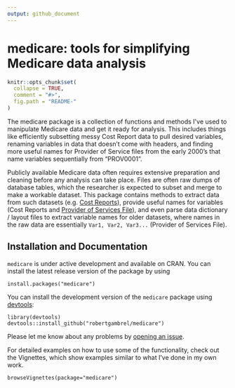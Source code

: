 ```yaml
---
output: github_document
---
```

  
medicare: tools for simplifying Medicare data analysis
====================
  
<!-- README.md is generated from README.Rmd. Please edit that file -->
  
```r
knitr::opts_chunk$set(
  collapse = TRUE,
  comment = "#>",
  fig.path = "README-"
)
```

The medicare package is a collection of functions and methods I\'ve used to 
manipulate Medicare data and get it ready for analysis. This includes things 
like efficiently subsetting messy Cost Report data to pull desired variables, 
renaming variables in data that doesn't come with headers, and finding more
useful names for Provider of Service files from the early 2000's that name
variables sequentially from "PROV0001".

Publicly available Medicare data often requires extensive preparation and
cleaning before any analysis can take place. Files are often raw dumps of
database tables, which the researcher is expected to subset and merge to make a
workable dataset. This package contains methods to extract data from such
datasets (e.g. [Cost
Reports](https://www.cms.gov/Research-Statistics-Data-and-Systems/Downloadable-Public-Use-Files/Cost-Reports/Cost-Reports-by-Fiscal-Year.html)),
provide useful names for variables (Cost Reports and [Provider of Services
File](https://www.cms.gov/Research-Statistics-Data-and-Systems/Downloadable-Public-Use-Files/Provider-of-Services/)),
and even parse data dictionary / layout files to extract variable names for
older datasets, where names in the raw data are essentially `Var1, Var2,
Var3...` (Provider of Services File).

Installation and Documentation
------------

`medicare` is under active development and available on CRAN. You
can install the latest release version of the package by using

```
install.packages("medicare")
```

You can install the development version of the `medicare` package using [devtools](https://github.com/hadley/devtools):

```
library(devtools)
devtools::install_github("robertgambrel/medicare")
```

Please let me know about any problems by [opening an issue](http://github.com/robertgambrel/medicare/issues).


For detailed examples on how to use some of the functionality, check out the
Vignettes, which show examples similar to what I've done in my own work.
```
browseVignettes(package="medicare")
```

